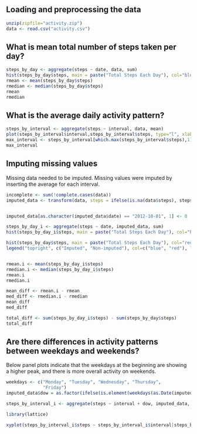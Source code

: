 
## Loading and preprocessing the data
```r
unzip(zipfile="activity.zip")
data <- read.csv("activity.csv")
```

## What is mean total number of steps taken per day?
```r
steps_by_day <- aggregate(steps ~ date, data, sum)  
hist(steps_by_day$steps, main = paste("Total Steps Each Day"), col="blue", xlab="Number of Steps")
rmean <- mean(steps_by_day$steps)  
rmedian <- median(steps_by_day$steps)
rmean
rmedian
```

## What is the average daily activity pattern?
```r
steps_by_interval <- aggregate(steps ~ interval, data, mean)  
plot(steps_by_interval$interval,steps_by_interval$steps, type="l", xlab="Interval", ylab="Number of Steps",main="Average Number of Steps per Day by Interval")  
max_interval <- steps_by_interval[which.max(steps_by_interval$steps),1] 
max_interval  
```

## Imputing missing values
Missing data needed to be imputed. Missing values were imputed by inserting the average for each interval. 
```r
incomplete <- sum(!complete.cases(data))
imputed_data <- transform(data, steps = ifelse(is.na(data$steps), steps_by_interval$steps[match(data$interval, steps_by_interval$interval)], data$steps))


imputed_data[as.character(imputed_data$date) == "2012-10-01", 1] <- 0

steps_by_day_i <- aggregate(steps ~ date, imputed_data, sum)
hist(steps_by_day_i$steps, main = paste("Total Steps Each Day"), col="blue", xlab="Number of Steps")

hist(steps_by_day$steps, main = paste("Total Steps Each Day"), col="red", xlab="Number of Steps", add=T)
legend("topright", c("Imputed", "Non-imputed"), col=c("blue", "red"), lwd=10)


rmean.i <- mean(steps_by_day_i$steps)
rmedian.i <- median(steps_by_day_i$steps)
rmean.i
rmedian.i

mean_diff <- rmean.i - rmean
med_diff <- rmedian.i - rmedian
mean_diff
med_diff

total_diff <- sum(steps_by_day_i$steps) - sum(steps_by_day$steps)
total_diff
```

## Are there differences in activity patterns between weekdays and weekends?

Below panel plots indicate that the weekdays at the beginning are showing a higher peak, and there is more overall activity on weekends.
```r
weekdays <- c("Monday", "Tuesday", "Wednesday", "Thursday", 
              "Friday")
imputed_data$dow = as.factor(ifelse(is.element(weekdays(as.Date(imputed_data$date)),weekdays), "Weekday", "Weekend"))

steps_by_interval_i <- aggregate(steps ~ interval + dow, imputed_data, mean)

library(lattice)

xyplot(steps_by_interval_i$steps ~ steps_by_interval_i$interval|steps_by_interval_i$dow, main="Average Steps per Day by Interval",xlab="Interval", ylab="Steps",layout=c(1,2), type="l")  
```
